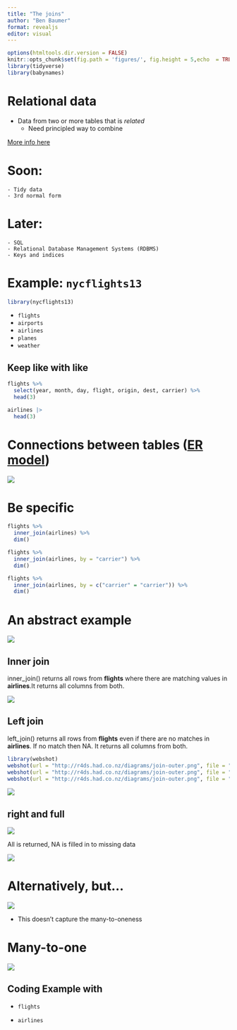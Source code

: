 ```yaml
---
title: "The joins"
author: "Ben Baumer"
format: revealjs
editor: visual
---
```


```r
options(htmltools.dir.version = FALSE)
knitr::opts_chunk$set(fig.path = 'figures/', fig.height = 5,echo  = TRUE)
library(tidyverse)
library(babynames)
```

# Relational data

-   Data from two or more tables that is *related*
    -   Need principled way to combine

[More info here](http://r4ds.had.co.nz/relational-data.html)

# Soon:

    - Tidy data
    - 3rd normal form

# Later:

    - SQL
    - Relational Database Management Systems (RDBMS)
    - Keys and indices

# Example: `nycflights13`

```r
library(nycflights13)
```

-   `flights`
-   `airports`
-   `airlines`
-   `planes`
-   `weather`

## Keep like with like

```r
flights %>%
  select(year, month, day, flight, origin, dest, carrier) %>%
  head(3)

```

::: fragment
```r
airlines |>
  head(3)
```
:::

# Connections between tables ([ER model](https://en.wikipedia.org/wiki/Entity%E2%80%93relationship_model))

![](http://r4ds.had.co.nz/diagrams/relational-nycflights.png)

# Be specific

```r
flights %>%
  inner_join(airlines) %>%
  dim()
```

::: fragment
```r
flights %>%
  inner_join(airlines, by = "carrier") %>%
  dim()
```
:::

::: fragment
```r
flights %>%
  inner_join(airlines, by = c("carrier" = "carrier")) %>%
  dim()
```
:::

# An abstract example

![](http://r4ds.had.co.nz/diagrams/join-setup.png)

## Inner join

inner_join() returns all rows from **flights** where there are matching values in **airlines**.It returns all columns from both.

![](http://r4ds.had.co.nz/diagrams/join-inner.png)

## Left join

left_join() returns all rows from **flights** even if there are no matches in **airlines**. If no match then NA. It returns all columns from both.

```r
library(webshot)
webshot(url = "http://r4ds.had.co.nz/diagrams/join-outer.png", file = "images/join_inner.png", cliprect = c(0, 0, 600, 250))
webshot(url = "http://r4ds.had.co.nz/diagrams/join-outer.png", file = "images/join_right.png", cliprect = c(250, 0, 600, 250))
webshot(url = "http://r4ds.had.co.nz/diagrams/join-outer.png", file = "images/join_full.png", cliprect = c(500, 0, 600, 250))
```

![](./images/join_inner.png)

## right and full

::: fragment
![](./images/join_right.png)
:::

::: fragment
All is returned, NA is filled in to missing data

![](./images/join_full.png)
:::

# Alternatively, but...

![](http://r4ds.had.co.nz/diagrams/join-venn.png)

-   This doesn't capture the many-to-oneness

# Many-to-one

![](http://r4ds.had.co.nz/diagrams/join-one-to-many.png)\

## Coding Example with

-   `flights`

-   `airlines`
